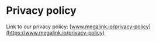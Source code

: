 
<Meta title="Megalink/Privacy policy" />

# Privacy policy

Link to our privacy policy: [www.megalink.io/privacy-policy](https://www.megalink.io/privacy-policy)

